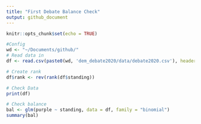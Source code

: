 ```yaml
---
title: "First Debate Balance Check"
output: github_document
---
```


```r
knitr::opts_chunk$set(echo = TRUE)
```


```r
#Config
wd <- "~/Documents/github/"
# Read data in
df <- read.csv(paste0(wd, 'dem_debate2020/data/debate2020.csv'), header = T)

# Create rank
df$rank <- rev(rank(df$standing))

# Check Data
print(df)

# Check balance
bal <- glm(purple ~ standing, data = df, family = "binomial")
summary(bal)

```